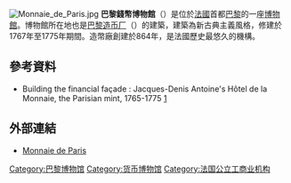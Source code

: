 [[File:Monnaie_de_Paris.jpg|thumb]]
'''巴黎錢幣博物館'''（{{lang-fr|Le Musée du 11 Conti}}）是位於[[法國|法國]]首都[[巴黎|巴黎]]的一座[[博物館|博物館]]。博物館所在地也是[[巴黎造币厂|巴黎造币厂]]（{{lang-fr|Monnaie de Paris}}）的建築，建築為新古典主義風格，修建於1767年至1775年期間。造幣廠創建於864年，是法國歷史最悠久的機構。

== 參考資料 ==
* Building the financial façade : Jacques-Denis Antoine's Hôtel de la Monnaie, the Parisian mint, 1765-1775 [http://www.worldcat.org/oclc/070279293&ht=edition]

==外部連結==
* [http://www.monnaiedeparis.com/ Monnaie de Paris] {{Wayback|url=http://www.monnaiedeparis.com/ |date=20150627223448 }}

{{Authority control}}
[[Category:巴黎博物馆|Category:巴黎博物馆]]
[[Category:货币博物馆|Category:货币博物馆]]
[[Category:法国公立工商业机构|Category:法国公立工商业机构]]